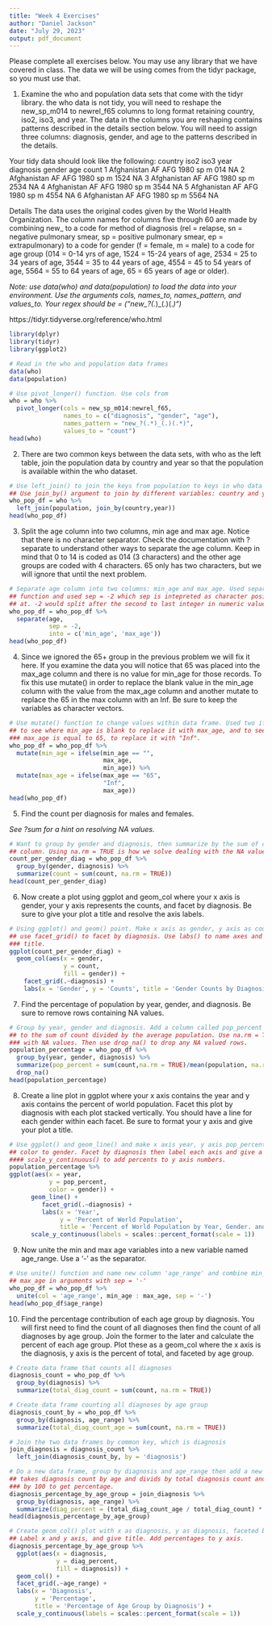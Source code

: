 ```yaml
---
title: "Week 4 Exercises"
author: "Daniel Jackson"
date: "July 29, 2023"
output: pdf_document
---
```


Please complete all exercises below. You may use any library that we have covered in class. The data we will be using comes from the tidyr package, so you must use that. 

1) Examine the who and population data sets that come with the tidyr library. the who data is not tidy, you will need to reshape the new_sp_m014 to newrel_f65 columns to long format retaining country, iso2, iso3, and year. The data in the columns you are reshaping contains patterns described in the details section below. You will need to assign three columns: diagnosis, gender, and age to the patterns described in the details. 

Your tidy data should look like the following:
  country     iso2  iso3   year diagnosis gender age   count
  <chr>       <chr> <chr> <int> <chr>     <chr>  <chr> <int>
1 Afghanistan AF    AFG    1980 sp        m      014      NA
2 Afghanistan AF    AFG    1980 sp        m      1524     NA
3 Afghanistan AF    AFG    1980 sp        m      2534     NA
4 Afghanistan AF    AFG    1980 sp        m      3544     NA
5 Afghanistan AF    AFG    1980 sp        m      4554     NA
6 Afghanistan AF    AFG    1980 sp        m      5564     NA

Details
The data uses the original codes given by the World Health Organization. The column names for columns five through 60 are made by combining new_ to a code for method of diagnosis (rel = relapse, sn = negative pulmonary smear, sp = positive pulmonary smear, ep = extrapulmonary) to a code for gender (f = female, m = male) to a code for age group (014 = 0-14 yrs of age, 1524 = 15-24 years of age, 2534 = 25 to 34 years of age, 3544 = 35 to 44 years of age, 4554 = 45 to 54 years of age, 5564 = 55 to 64 years of age, 65 = 65 years of age or older).

*Note: use data(who) and data(population) to load the data into your environment.*
*Use the arguments cols, names_to, names_pattern, and values_to.*
*Your regex should be = ("new_?(.*)_(.)(.*)")*

https://tidyr.tidyverse.org/reference/who.html

```r
library(dplyr)
library(tidyr)
library(ggplot2)

# Read in the who and population data frames
data(who)
data(population)

# Use pivot_longer() function. Use cols from 
who = who %>%
  pivot_longer(cols = new_sp_m014:newrel_f65,
               names_to = c("diagnosis", "gender", "age"),
               names_pattern = "new_?(.*)_(.)(.*)",
               values_to = "count")
head(who)

```

2) There are two common keys between the data sets, with who as the left table, join the population data by country and year so that the population is available within the who dataset. 


```r
# Use left_join() to join the keys from population to keys in who data set.
## Use join_by() argument to join by different variables: country and year.
who_pop_df = who %>%
  left_join(population, join_by(country,year))
head(who_pop_df)

```

3) Split the age column into two columns, min age and max age. Notice that there is no character separator. Check the documentation with ?separate to understand other ways to separate the age column. Keep in mind that 0 to 14 is coded as 014 (3 characters) and the other age groups are coded with 4 characters. 65 only has two characters, but we will ignore that until the next problem. 

```r
# Separate age column into two columns: min_age and max_age. Used separator()
## function and used sep = -2 which sep is intepreted as character positions to split
## at. -2 would split after the second to last integer in numeric value
who_pop_df = who_pop_df %>%
  separate(age, 
           sep = -2,
           into = c('min_age', 'max_age'))
head(who_pop_df)

```

4) Since we ignored the 65+ group in the previous problem we will fix it here. If you examine the data you will notice that 65 was placed into the max_age column and there is no value for min_age for those records. To fix this use mutate() in order to replace the blank value in the min_age column with the value from the max_age column and another mutate to replace the 65 in the max column with an Inf. Be sure to keep the variables as character vectors.  

```r
# Use mutate() function to change values within data frame. Used two ifelse() functions
## to see where min_age is blank to replace it with max_age, and to see where
### max_age is equal to 65, to replace it with "Inf".
who_pop_df = who_pop_df %>%
  mutate(min_age = ifelse(min_age == "",
                          max_age,
                          min_age)) %>%
  mutate(max_age = ifelse(max_age == "65",
                          "Inf",
                          max_age))
head(who_pop_df)
```

5) Find the count per diagnosis for males and females.

*See ?sum for a hint on resolving NA values.*

```r
# Want to group by gender and diagnosis, then summarize by the sum of count
## column. Using na.rm = TRUE is how we solve dealing with the NA values
count_per_gender_diag = who_pop_df %>%
  group_by(gender, diagnosis) %>%
  summarize(count = sum(count, na.rm = TRUE))
head(count_per_gender_diag)

```

6) Now create a plot using ggplot and geom_col where your x axis is gender, your y axis represents the counts, and facet by diagnosis. Be sure to give your plot a title and resolve the axis labels. 

```r
# Using ggplot() and geom() point. Make x axis as gender, y axis as count and
## use facet_grid() to facet by diagnosis. Use labs() to name axes and give a 
### title.
ggplot(count_per_gender_diag) +
  geom_col(aes(x = gender, 
               y = count, 
               fill = gender)) +
    facet_grid(.~diagnosis) +
    labs(x = 'Gender', y = 'Counts', title = 'Gender Counts by Diagnosis')
```

7) Find the percentage of population by year, gender, and diagnosis. Be sure to remove rows containing NA values. 

```r
# Group by year, gender and diagnosis. Add a column called pop_percent that equals
## to the sum of count divided by the average population. Use na.rm = TRUE to deal
### with NA values. Then use drop_na() to drop any NA valued rows.
population_percentage = who_pop_df %>%
  group_by(year, gender, diagnosis) %>%
  summarize(pop_percent = sum(count,na.rm = TRUE)/mean(population, na.rm = TRUE))%>%
  drop_na()
head(population_percentage)
```

8) Create a line plot in ggplot where your x axis contains the year and y axis contains the percent of world population. Facet this plot by diagnosis with each plot stacked vertically. You should have a line for each gender within each facet. Be sure to format your y axis and give your plot a title. 

```r
# Use ggplot() and geom_line() and make x axis year, y axis pop_percent, and 
## color to gender. Facet by diagnosis then label each axis and give a title. Used
#### scale_y_continuous() to add percents to y axis numbers.
population_percentage %>%
ggplot(aes(x = year,
           y = pop_percent,
           color = gender)) +
      geom_line() +
         facet_grid(.~diagnosis) +
         labs(x = 'Year', 
              y = 'Percent of World Population',
              title = 'Percent of World Population by Year, Gender. and Diagnosis') +
      scale_y_continuous(labels = scales::percent_format(scale = 1))
```

9) Now unite the min and max age variables into a new variable named age_range. Use a '-' as the separator. 

```r
# Use unite() function and name new column 'age_range' and combine min_age and 
## max_age in arguments with sep = '-'
who_pop_df = who_pop_df %>%
  unite(col = 'age_range', min_age : max_age, sep = '-')
head(who_pop_df$age_range)

```

10) Find the percentage contribution of each age group by diagnosis. You will first need to find the count of all diagnoses then find the count of all diagnoses by age group. Join the former to the later and calculate the percent of each age group. Plot these as a geom_col where the x axis is the diagnosis, y axis is the percent of total, and faceted by age group. 

```r
# Create data frame that counts all diagnoses
diagnosis_count = who_pop_df %>%
  group_by(diagnosis) %>%
  summarize(total_diag_count = sum(count, na.rm = TRUE))

# Create data frame counting all diagnoses by age group
diagnosis_count_by = who_pop_df %>%
  group_by(diagnosis, age_range) %>%
  summarize(total_diag_count_age = sum(count, na.rm = TRUE))

# Join the two data frames by common key, which is diagnosis
join_diagnosis = diagnosis_count %>%
  left_join(diagnosis_count_by, by = 'diagnosis')

# Do a new data frame, group by diagnosis and age_range then add a new column that
## takes diagnosis count by age and divids by total diagnosis count and multiply
### by 100 to get percentage.
diagnosis_percentage_by_age_group = join_diagnosis %>%
  group_by(diagnosis, age_range) %>%
  summarize(diag_percent = (total_diag_count_age / total_diag_count) * 100)
head(diagnosis_percentage_by_age_group)

# Create geom_col() plot with x as diagnosis, y as diagnosis, faceted by age group.
## Label x and y axis, and give title. Add percentages to y axis.
diagnosis_percentage_by_age_group %>%
  ggplot(aes(x = diagnosis, 
             y = diag_percent,
             fill = diagnosis)) +
  geom_col() +
  facet_grid(.~age_range) +
  labs(x = 'Diagnosis', 
       y = 'Percentage',
       title = 'Percentage of Age Group by Diagnosis') +
  scale_y_continuous(labels = scales::percent_format(scale = 1))

```